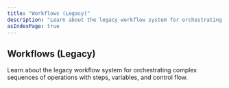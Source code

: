 ```yaml
---
title: "Workflows (Legacy)"
description: "Learn about the legacy workflow system for orchestrating complex sequences of operations with steps, variables, and control flow."
asIndexPage: true
---
```



## Workflows (Legacy)

Learn about the legacy workflow system for orchestrating complex sequences of operations with steps, variables, and control flow.

<CardGrid>
  <CardGridItem title="Overview" description="Introduction to the legacy workflow system and its capabilities" href="./workflows-legacy/overview" />
  <CardGridItem title="Steps" description="Define and configure individual workflow steps" href="./workflows-legacy/steps" />
  <CardGridItem title="Control Flow" description="Implement branching and conditional logic in workflows" href="./workflows-legacy/control-flow" />
  <CardGridItem title="Variables" description="Manage data flow and state between workflow steps" href="./workflows-legacy/variables" />
  <CardGridItem title="Suspend & Resume" description="Pause and resume workflow execution for user input" href="./workflows-legacy/suspend-and-resume" />
  <CardGridItem title="Dynamic Workflows" description="Create workflows that adapt based on runtime conditions" href="./workflows-legacy/dynamic-workflows" />
  <CardGridItem title="Error Handling" description="Handle errors and exceptions in workflow execution" href="./workflows-legacy/error-handling" />
  <CardGridItem title="Nested Workflows" description="Compose complex workflows from smaller workflow components" href="./workflows-legacy/nested-workflows" />
  <CardGridItem title="Runtime/Dynamic Variables" description="Use dynamic variables that change during workflow execution" href="./workflows-legacy/runtime-variables" />
</CardGrid>